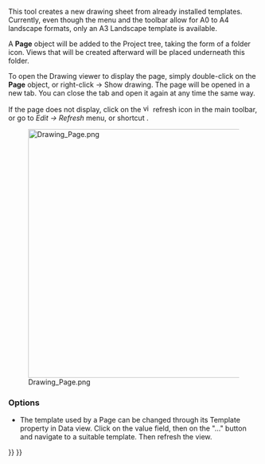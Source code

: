 <languages/>
<translate>
<!--T:9-->
{{docnav|[[Drawing_Open_SVG|Open scalable vector graphic]]|[[Drawing_View|Insert a view]]|[[Drawing_Workbench|Drawing Workbench]]|IconL=Drawing_Open_SVG.png|IconC=Workbench_Drawing.svg|IconR=Drawing_View.png}}

<!--T:1-->
{{GuiCommand|Name=Drawing Landscape A3|Workbenches=[[Drawing Workbench|Drawing]], Complete|MenuLocation=Drawing → Insert new drawing → A3 Landscape|Shortcut=none}}

<!--T:2-->
This tool creates a new drawing sheet from already installed templates. Currently, even though the menu and the toolbar allow for A0 to A4 landscape formats, only an A3 Landscape template is available.

<!--T:3-->
A '''Page''' object will be added to the Project tree, taking the form of a folder icon. Views that will be created afterward will be placed underneath this folder.

<!--T:4-->
To open the Drawing viewer to display the page, simply double-click on the '''Page''' object, or right-click → Show drawing. The page will be opened in a new tab. You can close the tab and open it again at any time the same way.

<!--T:5-->
If the page does not display, click on the [[File:view-refresh.png|16px]] refresh icon in the main toolbar, or go to ''Edit → Refresh'' menu, or shortcut {{KEY|CTRL+R}}.


<!--T:6-->
[[File:Drawing_Page.png|500px]]

=== Options === <!--T:7-->

<!--T:8-->
* The template used by a Page can be changed through its Template property in Data view. Click on the value field, then on the "..." button and navigate to a suitable template. Then refresh the view.

<!--T:10-->
{{docnav|[[Drawing_Open_SVG|Open scalable vector graphic]]|[[Drawing_View|Insert a view]]|[[Drawing_Workbench|Drawing Workbench]]|IconL=Drawing_Open_SVG.png|IconC=Workbench_Drawing.svg|IconR=Drawing_View.png}}

</translate>
{{Drawing Tools navi{{#translation:}}}}
{{Userdocnavi{{#translation:}}}}